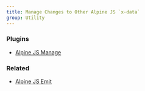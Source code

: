 ```yaml
---
title: Manage Changes to Other Alpine JS `x-data`
group: Utility
---
```


### Plugins

- [Alpine JS Manage](https://github.com/markmead/alpinejs-manage)

### Related

- [Alpine JS Emit](/components/emit)
